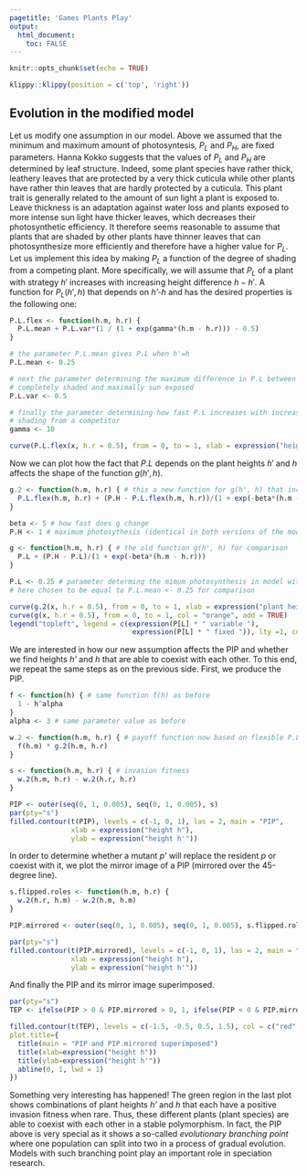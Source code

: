 ```yaml
---
pagetitle: 'Games Plants Play'
output: 
  html_document:
    toc: FALSE
---
```


```r
knitr::opts_chunk$set(echo = TRUE)
```

```r
klippy::klippy(position = c('top', 'right'))
```

<!-- # Exercise: Games Plants Play {.tabset} -->

## Evolution in the modified model

Let us modify one assumption in our model. Above we assumed that the minimum and maximum amount of photosyntesis, $P_L$ and $P_H$, are fixed parameters. Hanna Kokko suggests that the values of $P_L$ and $P_H$ are determined by leaf structure. Indeed, some plant species have rather thick, leathery leaves that are protected by a very thick cuticula while other plants have rather thin leaves that are hardly protected by a cuticula. This plant trait is generally related to the amount of sun light a plant is exposed to. Leave thickness is an adaptation against water loss and plants exposed to more intense sun light have thicker leaves, which decreases their photosynthetic efficiency. It therefore seems reasonable to assume that plants that are shaded by other plants have thinner leaves that can photosynthesize more efficiently and therefore have a higher value for $P_L$. Let us implement this idea by making $P_L$ a function of the degree of shading from a competing plant. More specifically, we will assume that $P_L$ of a plant with strategy $h'$ increases with increasing height difference $h-h'$. A function for $P_L(h', h)$ that depends on *h'-h* and has the desired properties is the following one:

```r
P.L.flex <- function(h.m, h.r) {
  P.L.mean + P.L.var*(1 / (1 + exp(gamma*(h.m - h.r))) - 0.5)
}

# the parameter P.L.mean gives P.L when h'=h
P.L.mean <- 0.25

# next the parameter determining the maximum difference in P.L between
# completely shaded and maximally sun exposed
P.L.var <- 0.5

# finally the parameter determining how fast P.L increases with increased
# shading from a competitor
gamma <- 10 

curve(P.L.flex(x, h.r = 0.5), from = 0, to = 1, xlab = expression("height "* h[1]), ylab = expression("minimum photosynthesis, " * P[L](h[1], h[2] * "=0.5")))
```

Now we can plot how the fact that $P.L$ depends on the plant heights $h'$ and $h$ affects the shape of the function $g(h', h)$.

```r
g.2 <- function(h.m, h.r) { # this a new function for g(h', h) that incorporates our function for P.L
  P.L.flex(h.m, h.r) + (P.H - P.L.flex(h.m, h.r))/(1 + exp(-beta*(h.m - h.r)))
}

beta <- 5 # how fast does g change
P.H <- 1 # maximum photosythesis (identical in both versions of the model)

g <- function(h.m, h.r) { # the old function g(h', h) for comparison
  P.L + (P.H - P.L)/(1 + exp(-beta*(h.m - h.r)))
}

P.L <- 0.25 # parameter determing the mimum photosynthesis in model with fixed P.L,
# here chosen to be equal to P.L.mean <- 0.25 for comparison

curve(g.2(x, h.r = 0.5), from = 0, to = 1, xlab = expression("plant height, h'"), ylim = c(0,1), ylab = expression("photosythesis/leaf, g(h', h = 0.5)"), col = "blue")
curve(g(x, h.r = 0.5), from = 0, to = 1, col = "orange", add = TRUE)
legend("topleft", legend = c(expression(P[L] * " variable "),
                              expression(P[L] * " fixed ")), lty =1, col = c("blue", "orange"))
```

We are interested in how our new assumption affects the PIP and whether we find heights *h'* and *h* that are able to coexist with each other. To this end, we repeat the same steps as on the previous side. First, we produce the PIP.

```r
f <- function(h) { # same function f(h) as before
  1 - h^alpha
}
alpha <- 3 # same parameter value as before

w.2 <- function(h.m, h.r) { # payoff function now based on flexible P.L
  f(h.m) * g.2(h.m, h.r)
}

s <- function(h.m, h.r) { # invasion fitness
  w.2(h.m, h.r) - w.2(h.r, h.r)
}

PIP <- outer(seq(0, 1, 0.005), seq(0, 1, 0.005), s)
par(pty="s")
filled.contour(t(PIP), levels = c(-1, 0, 1), las = 2, main = "PIP",
               xlab = expression("height h"),
               ylab = expression("height h'"))
```

In order to determine whether a mutant *p'* will replace the resident *p* or coexist with it, we plot the mirror image of a PIP (mirrored over the 45-degree line).

```r
s.flipped.roles <- function(h.m, h.r) {
  w.2(h.r, h.m) - w.2(h.m, h.m)
}

PIP.mirrored <- outer(seq(0, 1, 0.005), seq(0, 1, 0.005), s.flipped.roles)

par(pty="s")
filled.contour(t(PIP.mirrored), levels = c(-1, 0, 1), las = 2, main = "PIP.mirrored",
               xlab = expression("height h"),
               ylab = expression("height h'"))
```

And finally the PIP and its mirror image superimposed.

```r
par(pty="s")
TEP <- ifelse(PIP > 0 & PIP.mirrored > 0, 1, ifelse(PIP < 0 & PIP.mirrored < 0, -1, 0))

filled.contour(t(TEP), levels = c(-1.5, -0.5, 0.5, 1.5), col = c("red", "blue", "green"),
plot.title={
  title(main = "PIP and PIP.mirrored superimposed")
  title(xlab=expression("height h"))
  title(ylab=expression("height h'"))
  abline(0, 1, lwd = 1)
})
```

Something very interesting has happened! The green region in the last plot shows combinations of plant heights *h'* and *h* that each have a positive invasion fitness when rare. Thus, these different plants (plant species) are able to coexist with each other in a stable polymorphism. In fact, the PIP above is very special as it shows a so-called *evolutionary branching point* where one population can split into two in a process of gradual evolution. Models with such branching point play an important role in speciation research. 
